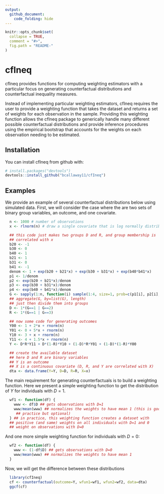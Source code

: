 ```yaml
---
output:
  github_document:
    code_folding: hide
---
```


<!-- README.md is generated from README.Rmd. Please edit that file -->

```r
knitr::opts_chunk$set(
  collapse = TRUE,
  comment = "#>",
  fig.path = "README-"
)
```

# cfIneq

cfIneq provides functions for computing weighting estimators with a particular focus on generating counterfactual distributions and counterfactual inequality measures.

Instead of implementing particular weighting estimators, cfIneq requires the user to provide a weighting function that takes the dataset and returns a set of weights for each observation in the sample.  Providing this weighting function allows the cfIneq package to generically handle many different possible counterfactual distributions and provide inference procedures using the empirical bootstrap that accounts for the weights on each observation needing to be estimated.

## Installation

You can install cfIneq from github with:

```r
# install.packages("devtools")
devtools::install_github("bcallaway11/cfIneq")
```

## Examples

We provide an example of several counterfactual distributions below using simulated data.  First, we will consider the case where the are two sets of binary group variables, an outcome, and one covariate.

```r
  n <- 1000 # number of observations
  x <- rlnorm(n) # draw a single covariate that is log normally distributed
```

```r
  ## this code just makes two groups D and R, and group membership is
  ## correlated with x
  b20 <- -1
  b30 <- 0
  b40 <- 1
  b21 <- 1
  b31 <- 0
  b41 <- -1
  denom <- 1 + exp(b20 + b21*x) + exp(b30 + b31*x) + exp(b40*b41*x)
  p1 <- 1/denom
  p2 <- exp(b20 + b21*x)/denom
  p3 <- exp(b30 + b31*x)/denom
  p4 <- exp(b40 + b41*x)/denom
  G <- sapply(1:n, function(i) sample(1:4, size=1, prob=c(p1[i], p2[i], p3[i], p4[i])))
  ## aggregate(G, by=list(G), length)
  ## just then divide them into groups
  D <- 1*(G==1 | G==2)
  R <- 1*(G==1 | G==3)
```

```r
  ## now some code for generating outcomes
  Y00 <- 1 + 2*x + rnorm(n)
  Y01 <- 0 + 5*x + rnorm(n)
  Y10 <- 3 + x + rnorm(n)
  Y11 <- 4 + 1.5*x + rnorm(n)
  Y <- D*R*Y11 + D*(1-R)*Y10 + (1-D)*R*Y01 + (1-D)*(1-R)*Y00
```

```r
  ## create the available dataset
  ## here D and R are binary variables
  ## Y is an outcome
  ## X is a continuous covariate (D, R, and Y are correlated with X)
  dta <- data.frame(Y=Y, D=D, R=R, X=x)
```

The main requirement for generating counterfactuals is to build a weighting function.  Here we present a simple weighting function to get the distribution of $Y$ for individuals with $D=1$.

```r
  wf1 <- function(df) {
    www <- df$D ## gets observations with D=1
    www/mean(www) ## normalizes the weights to have mean 1 (this is good
     ## practice but optional)
  } ## in practice, this weighting function creates a dataset with
  ## positive (and same) weights on all individuals with D=1 and 0
  ## weight on observations with D=0
```

And one more simple weighting function for individuals with $D=0$:
```r
  wf2 <- function(df) {
    www <- (1-df$D) ## gets observations with D=0
    www/mean(www) ## normalizes the weights to have mean 1 
  }
```

Now, we will get the difference between these distributions
```r
  library(cfIneq)
  cf <- counterfactual(outcome=Y, wfun1=wf1, wfun2=wf2, data=dta)
  ggcf(cf)
```

